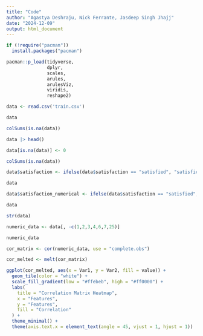```yaml
---
title: "Code"
author: "Agastya Deshraju, Nick Ferrante, Jasdeep Singh Jhajj"
date: "2024-12-09"
output: html_document
---
```



```r
if (!require("pacman")) 
  install.packages("pacman")

pacman::p_load(tidyverse,
               dplyr,
               scales,
               arules,
               arulesViz,
               viridis,
               reshape2) 

```

```r
data <- read.csv('train.csv')

data
```

```r
colSums(is.na(data))
```


```r
data |> head()
```


```r
data[is.na(data)] <- 0

colSums(is.na(data))
```

```r
data$satisfaction <- ifelse(data$satisfaction == "satisfied", "satisfied", "unsatisfied")
```

```r
data
```


```r
data$satisfaction_numerical <- ifelse(data$satisfaction == "satisfied", 1, 0)
```

```r
data
```


```r
str(data)
```


```r
numeric_data <- data[, -c(1,2,3,4,6,7,25)]

numeric_data
```



```r
cor_matrix <- cor(numeric_data, use = "complete.obs")

cor_melted <- melt(cor_matrix)
```



```r
ggplot(cor_melted, aes(x = Var1, y = Var2, fill = value)) +
  geom_tile(color = "white") +
  scale_fill_gradient(low = "#ffebeb", high = "#ff0000") +
  labs(
    title = "Correlation Matrix Heatmap",
    x = "Features",
    y = "Features",
    fill = "Correlation"
  ) +
  theme_minimal() +
  theme(axis.text.x = element_text(angle = 45, vjust = 1, hjust = 1))
```


